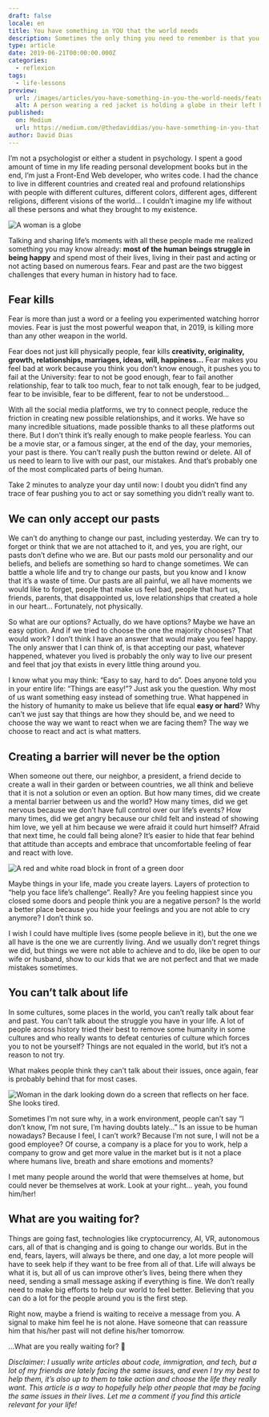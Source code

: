 ```yaml
---
draft: false
locale: en
title: You have something in YOU that the world needs
description: Sometimes the only thing you need to remember is that you are not alone in this world. This article explores the universal human experiences of fear and past regrets, and how they shape our lives. Discover how embracing your unique qualities and connecting with others can help you overcome these challenges and make a positive impact on the world around you.
type: article
date: 2019-06-21T00:00:00.000Z
categories:
  - reflexion
tags:
  - life-lessons
preview:
  url: /images/articles/you-have-something-in-you-the-world-needs/featured.jpeg
  alt: A person wearing a red jacket is holding a globe in their left hand against a sunlit outdoor background with green grass. The angle of the sun creates a warm, glowing effect in the image.
published:
  on: Medium
  url: https://medium.com/@thedaviddias/you-have-something-in-you-that-the-world-needs-3347f7a5fa2a
author: David Dias
---
```


I’m not a psychologist or either a student in psychology. I spent a good amount of time in my life reading personal development books but in the end, I’m just a Front-End Web developer, who writes code. I had the chance to live in different countries and created real and profound relationships with people with different cultures, different colors, different ages, different religions, different visions of the world… I couldn’t imagine my life without all these persons and what they brought to my existence.

![A woman is a globe](/images/articles/you-have-something-in-you-the-world-needs/featured.jpeg 'Photo by <a href="https://unsplash.com/@benwhitephotography?utm_source=unsplash&utm_medium=referral&utm_content=creditCopyText">Ben  White</a> on Unsplash')

Talking and sharing life’s moments with all these people made me realized something you may know already: **most of the human beings struggle in being happy** and spend most of their lives, living in their past and acting or not acting based on numerous fears. Fear and past are the two biggest challenges that every human in history had to face.

## Fear kills

Fear is more than just a word or a feeling you experimented watching horror movies. Fear is just the most powerful weapon that, in 2019, is killing more than any other weapon in the world.

Fear does not just kill physically people, fear kills **creativity, originality, growth, relationships, marriages, ideas, will, happiness…** Fear makes you feel bad at work because you think you don’t know enough, it pushes you to fail at the University: fear to not be good enough, fear to fail another relationship, fear to talk too much, fear to not talk enough, fear to be judged, fear to be invisible, fear to be different, fear to not be understood…

With all the social media platforms, we try to connect people, reduce the friction in creating new possible relationships, and it works. We have so many incredible situations, made possible thanks to all these platforms out there. But I don’t think it’s really enough to make people fearless. You can be a movie star, or a famous singer, at the end of the day, your memories, your past is there. You can’t really push the button rewind or delete. All of us need to learn to live with our past, our mistakes. And that’s probably one of the most complicated parts of being human.

Take 2 minutes to analyze your day until now: I doubt you didn’t find any trace of fear pushing you to act or say something you didn’t really want to.

## We can only accept our pasts

We can’t do anything to change our past, including yesterday. We can try to forget or think that we are not attached to it, and yes, you are right, our pasts don’t define who we are. But our pasts mold our personality and our beliefs, and beliefs are something so hard to change sometimes.
We can battle a whole life and try to change our pasts, but you know and I know that it’s a waste of time. Our pasts are all painful, we all have moments we would like to forget, people that make us feel bad, people that hurt us, friends, parents, that disappointed us, love relationships that created a hole in our heart… Fortunately, not physically.

So what are our options? Actually, do we have options? Maybe we have an easy option. And if we tried to choose the one the majority chooses? That would work? I don’t think I have an answer that would make you feel happy. The only answer that I can think of, is that accepting our past, whatever happened, whatever you lived is probably the only way to live our present and feel that joy that exists in every little thing around you.

I know what you may think: “Easy to say, hard to do”. Does anyone told you in your entire life: “Things are easy!”? Just ask you the question. Why most of us want something easy instead of something true. What happened in the history of humanity to make us believe that life equal **easy or hard**? Why can’t we just say that things are how they should be, and we need to choose the way we want to react when we are facing them? The way we choose to react and act is what matters.

## Creating a barrier will never be the option

When someone out there, our neighbor, a president, a friend decide to create a wall in their garden or between countries, we all think and believe that it is not a solution or even an option. But how many times, did we create a mental barrier between us and the world? How many times, did we get nervous because we don’t have full control over our life’s events? How many times, did we get angry because our child felt and instead of showing him love, we yell at him because we were afraid it could hurt himself? Afraid that next time, he could fall being alone? It’s easier to hide that fear behind that attitude than accepts and embrace that uncomfortable feeling of fear and react with love.

![A red and white road block in front of a green door](/images/articles/you-have-something-in-you-the-world-needs/door-barriere.jpeg 'Photo by <a href="https://unsplash.com/@mattedpictures?utm_source=unsplash&utm_medium=referral&utm_content=creditCopyText">Matthew Garoffolo</a> on Unsplash')

Maybe things in your life, made you create layers. Layers of protection to “help you face life’s challenge”. Really? Are you feeling happiest since you closed some doors and people think you are a negative person? Is the world a better place because you hide your feelings and you are not able to cry anymore? I don’t think so.

I wish I could have multiple lives (some people believe in it), but the one we all have is the one we are currently living. And we usually don’t regret things we did, but things we were not able to achieve and to do, like be open to our wife or husband, show to our kids that we are not perfect and that we made mistakes sometimes.

## You can’t talk about life

In some cultures, some places in the world, you can’t really talk about fear and past. You can’t talk about the struggle you have in your life. A lot of people across history tried their best to remove some humanity in some cultures and who really wants to defeat centuries of culture which forces you to not be yourself? Things are not equaled in the world, but it’s not a reason to not try.

What makes people think they can’t talk about their issues, once again, fear is probably behind that for most cases.

![Woman in the dark looking down do a screen that reflects on her face. She looks tired.](/images/articles/you-have-something-in-you-the-world-needs/face-sad.jpeg 'Photo by <a href="https://unsplash.com/@hamann?utm_source=unsplash&utm_medium=referral&utm_content=creditCopyText">Niklas Hamann</a> on Unsplash')

Sometimes I’m not sure why, in a work environment, people can’t say “I don’t know, I’m not sure, I’m having doubts lately…” Is an issue to be human nowadays? Because I feel, I can’t work? Because I’m not sure, I will not be a good employee? Of course, a company is a place for you to work, help a company to grow and get more value in the market but is it not a place where humans live, breath and share emotions and moments?

I met many people around the world that were themselves at home, but could never be themselves at work. Look at your right… yeah, you found him/her!

## What are you waiting for?

Things are going fast, technologies like cryptocurrency, AI, VR, autonomous cars, all of that is changing and is going to change our worlds. But in the end, fears, layers, will always be there, and one day, a lot more people will have to seek help if they want to be free from all of that. Life will always be what it is, but all of us can improve other’s lives, being there when they need, sending a small message asking if everything is fine. We don’t really need to make big efforts to help our world to feel better. Believing that you can do a lot for the people around you is the first step.

Right now, maybe a friend is waiting to receive a message from you. A signal to make him feel he is not alone. Have someone that can reassure him that his/her past will not define his/her tomorrow.

…What are you really waiting for? 📲

_Disclaimer: I usually write articles about code, immigration, and tech, but a lot of my friends are lately facing the same issues, and even I try my best to help them, it’s also up to them to take action and choose the life they really want. This article is a way to hopefully help other people that may be facing the same issues in their lives. Let me a comment if you find this article relevant for your life!_
